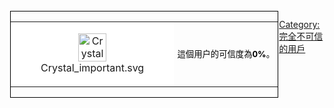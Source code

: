 <div style="float: left; border: solid black 1px; margin: 1px;">
{|cellspacing="0" style="width: 238px; background: #FF6600;"
|style="width: 45px; height: 45px; background: white; text-align: center;"| [[File:Crystal important.svg|45px]]
|style="font-size: 10pt; padding: 4pt; line-height: 1.25em; color: black;"| 這個用户的可信度為'''0%'''。
|}</div>

[[Category:完全不可信的用戶]]